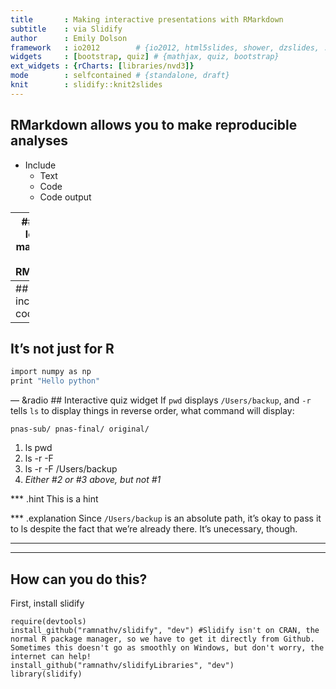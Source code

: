```yaml
---
title       : Making interactive presentations with RMarkdown
subtitle    : via Slidify
author      : Emily Dolson
framework   : io2012        # {io2012, html5slides, shower, dzslides, ...}
widgets     : [bootstrap, quiz] # {mathjax, quiz, bootstrap}
ext_widgets : {rCharts: [libraries/nvd3]}
mode        : selfcontained # {standalone, draft}
knit        : slidify::knit2slides
---
```

## RMarkdown allows you to make reproducible analyses

- Include 
  - Text 
  - Code
  - Code output

---
## Slidify lets you make slides in RMarkdown

- Slides will work the same across all operating systems and on the web
- If your data changes, just rebuild the presentation and your done!
- You can do really cool interactive plots and things 

---
## Easily include code
```r
library(ggplot2)
ggplot(data=Orange) + geom_line(aes(x=age, y=circumference, color=Tree))
```

---
## It's not just for R

```r
import numpy as np
print "Hello python"
```

--- &radio
## Interactive quiz widget
If `pwd` displays `/Users/backup`, and `-r` tells `ls` to display things in reverse order, what command will display:
```
pnas-sub/ pnas-final/ original/
```
1. ls pwd
2. ls -r -F
3. ls -r -F /Users/backup
4. _Either #2 or #3 above, but not #1_

*** .hint
This is a hint

*** .explanation
Since `/Users/backup` is an absolute path, it's okay to pass it to ls despite the fact that we're already there. It's unecessary, though.

--- 

--- 
## How can you do this?

First, install slidify

```
require(devtools)
install_github("ramnathv/slidify", "dev") #Slidify isn't on CRAN, the normal R package manager, so we have to get it directly from Github. Sometimes this doesn't go as smoothly on Windows, but don't worry, the internet can help!
install_github("ramnathv/slidifyLibraries", "dev")
library(slidify)
```
